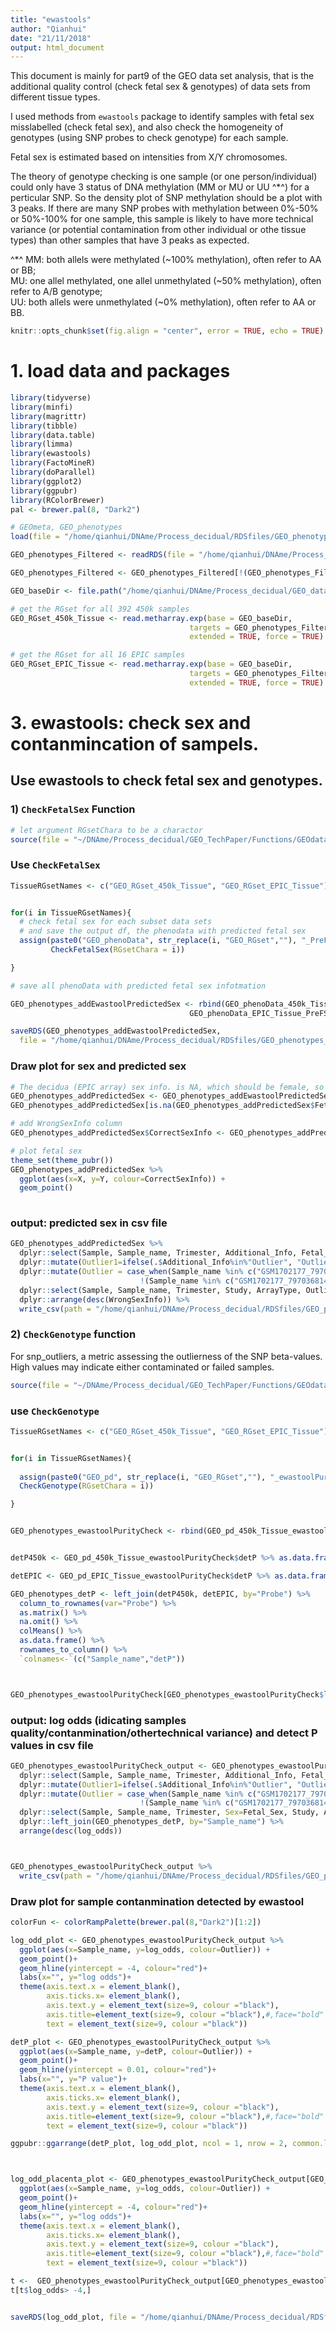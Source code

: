```yaml
---
title: "ewastools"
author: "Qianhui"
date: "21/11/2018"
output: html_document
---
```


This document is mainly for part9 of the GEO data set analysis, that is the additional quality control (check fetal sex & genotypes) of data sets from different tissue types. 

I used methods from `ewastools` package to identify samples with fetal sex misslabelled (check fetal sex), and also check the homogeneity of genotypes (using SNP probes to check genotype) for each sample. 

Fetal sex is estimated based on intensities from X/Y chromosomes. 

The theory of genotype checking is one sample (or one person/individual) could only have 3 status of DNA methylation (MM or MU or UU ^*^) for a perticular SNP. So the density plot of SNP methylation should be a plot with 3 peaks. If there are many SNP probes with methylation between 0%-50% or 50%-100% for one sample, this sample is likely to have more technical variance (or potential contamination from other individual or othe tissue types) than other samples that have 3 peaks as expected.

 ^*^ MM: both allels were methylated (~100% methylation), often refer to AA or BB;   
    MU: one allel methylated, one allel unmethylated (~50% methylation), often refer to A/B genotype;   
    UU: both allels were unmethylated (~0% methylation), often refer to AA or BB.


```r
knitr::opts_chunk$set(fig.align = "center", error = TRUE, echo = TRUE) # fig.width = 7, 
```


# 1. load data and packages
```r

library(tidyverse)
library(minfi)
library(magrittr)
library(tibble)
library(data.table)
library(limma)
library(ewastools)
library(FactoMineR)
library(doParallel)
library(ggplot2)
library(ggpubr)
library(RColorBrewer)
pal <- brewer.pal(8, "Dark2")

# GEOmeta, GEO_phenotypes
load(file = "/home/qianhui/DNAme/Process_decidual/RDSfiles/GEO_phenotypes_add10.RData")

GEO_phenotypes_Filtered <- readRDS(file = "/home/qianhui/DNAme/Process_decidual/RDSfiles/GEO_phenotypes410_Filtered.rds")

GEO_phenotypes_Filtered <- GEO_phenotypes_Filtered[!(GEO_phenotypes_Filtered$Sample_name%in%c("GSM1617002_7668610068_R01C01","GSM1616993_7668610068_R06C02")),]

```

```r

GEO_baseDir <- file.path("/home/qianhui/DNAme/Process_decidual/GEO_dataSets/IDAT_all")

# get the RGset for all 392 450k samples
GEO_RGset_450k_Tissue <- read.metharray.exp(base = GEO_baseDir, 
                                        targets = GEO_phenotypes_Filtered[GEO_phenotypes_Filtered$ArrayType%in%"450K",], 
                                        extended = TRUE, force = TRUE)

# get the RGset for all 16 EPIC samples
GEO_RGset_EPIC_Tissue <- read.metharray.exp(base = GEO_baseDir, 
                                        targets = GEO_phenotypes_Filtered[GEO_phenotypes_Filtered$ArrayType%in%"EPIC",], 
                                        extended = TRUE, force = TRUE)

```


# 3. ewastools: check sex and contanmincation of sampels.

## Use ewastools to check fetal sex and genotypes.


### 1) `CheckFetalSex` Function
```r
# let argument RGsetChara to be a charactor
source(file = "~/DNAme/Process_decidual/GEO_TechPaper/Functions/GEOdataAnalysis_CheckSexFUN.R")

```


### Use `CheckFetalSex`
```r

TissueRGsetNames <- c("GEO_RGset_450k_Tissue", "GEO_RGset_EPIC_Tissue")


for(i in TissueRGsetNames){
  # check fetal sex for each subset data sets
  # and save the output df, the phenodata with predicted fetal sex
  assign(paste0("GEO_phenoData", str_replace(i, "GEO_RGset",""), "_PreFS"),   
         CheckFetalSex(RGsetChara = i))

}

# save all phenoData with predicted fetal sex infotmation

GEO_phenotypes_addEwastoolPredictedSex <- rbind(GEO_phenoData_450k_Tissue_PreFS,
                                        GEO_phenoData_EPIC_Tissue_PreFS)

saveRDS(GEO_phenotypes_addEwastoolPredictedSex,
  file = "/home/qianhui/DNAme/Process_decidual/RDSfiles/GEO_phenotypes_addEwastoolPredictedSex.rds")

```


### Draw plot for sex and predicted sex

```r

# The decidua (EPIC array) sex info. is NA, which should be female, so we replace the sex info. from phenodata with female
GEO_phenotypes_addPredictedSex <- GEO_phenotypes_addEwastoolPredictedSex
GEO_phenotypes_addPredictedSex[is.na(GEO_phenotypes_addPredictedSex$Fetal_Sex), ]$Fetal_Sex <- rep("Female",2)

# add WrongSexInfo column
GEO_phenotypes_addPredictedSex$CorrectSexInfo <- GEO_phenotypes_addPredictedSex$Fetal_Sex == GEO_phenotypes_addPredictedSex$predicted_sex

# plot fetal sex
theme_set(theme_pubr())
GEO_phenotypes_addPredictedSex %>% 
  ggplot(aes(x=X, y=Y, colour=CorrectSexInfo)) +
  geom_point()
  
```


### output: predicted sex in csv file

```r
GEO_phenotypes_addPredictedSex %>% 
  dplyr::select(Sample, Sample_name, Trimester, Additional_Info, Fetal_Sex, Study, ArrayType, X, Y, predicted_sex, WrongSexInfo) %>% 
  dplyr::mutate(Outlier1=ifelse(.$Additional_Info%in%"Outlier", "Outlier", "Pure")) %>% 
  dplyr::mutate(Outlier = case_when(Sample_name %in% c("GSM1702177_7970368142_R05C02", "GSM1947213_6008581028_R01C01") ~ "Outlier",
                             !(Sample_name %in% c("GSM1702177_7970368142_R05C02", "GSM1947213_6008581028_R01C01")) ~ Outlier1)) %>% 
  dplyr::select(Sample, Sample_name, Trimester, Study, ArrayType, Outlier, X, Y, Sex=Fetal_Sex, predicted_sex, WrongSexInfo) %>% 
  dplyr::arrange(desc(WrongSexInfo)) %>% 
  write_csv(path = "/home/qianhui/DNAme/Process_decidual/RDSfiles/GEO_phenotypes_addEwastoolPredictedSex.csv")

```


### 2) `CheckGenotype` function
For snp_outliers, a metric assessing the outlierness of the SNP beta-values. High values may indicate either contaminated or failed samples.

```r

source(file = "~/DNAme/Process_decidual/GEO_TechPaper/Functions/GEOdataAnalysis_CheckGenotypeFUN.R")

```


### use `CheckGenotype`
```r

TissueRGsetNames <- c("GEO_RGset_450k_Tissue", "GEO_RGset_EPIC_Tissue")


for(i in TissueRGsetNames){
  
  assign(paste0("GEO_pd", str_replace(i, "GEO_RGset",""), "_ewastoolPurityCheck"),   
  CheckGenotype(RGsetChara = i))

}


GEO_phenotypes_ewastoolPurityCheck <- rbind(GEO_pd_450k_Tissue_ewastoolPurityCheck$phenoData.dt, GEO_pd_EPIC_Tissue_ewastoolPurityCheck$phenoData.dt)


detP450k <- GEO_pd_450k_Tissue_ewastoolPurityCheck$detP %>% as.data.frame() %>% rownames_to_column(var="Probe")

detEPIC <- GEO_pd_EPIC_Tissue_ewastoolPurityCheck$detP %>% as.data.frame() %>% rownames_to_column(var="Probe")

GEO_phenotypes_detP <- left_join(detP450k, detEPIC, by="Probe") %>% 
  column_to_rownames(var="Probe") %>%
  as.matrix() %>% 
  na.omit() %>% 
  colMeans() %>% 
  as.data.frame() %>% 
  rownames_to_column() %>% 
  `colnames<-`(c("Sample_name","detP"))



GEO_phenotypes_ewastoolPurityCheck[GEO_phenotypes_ewastoolPurityCheck$log_odds> -4, ]
```


### output: log odds (idicating samples quality/contanmination/othertechnical variance) and detect P values in csv file

```r

GEO_phenotypes_ewastoolPurityCheck_output <- GEO_phenotypes_ewastoolPurityCheck %>% 
  dplyr::select(Sample, Sample_name, Trimester, Additional_Info, Fetal_Sex, Study, ArrayType, log_odds) %>% 
  dplyr::mutate(Outlier1=ifelse(.$Additional_Info%in%"Outlier", "Outlier", "Pure")) %>% 
  dplyr::mutate(Outlier = case_when(Sample_name %in% c("GSM1702177_7970368142_R05C02", "GSM1947213_6008581028_R01C01") ~ "Outlier",
                             !(Sample_name %in% c("GSM1702177_7970368142_R05C02", "GSM1947213_6008581028_R01C01")) ~ Outlier1)) %>% 
  dplyr::select(Sample, Sample_name, Trimester, Sex=Fetal_Sex, Study, ArrayType, Outlier, log_odds) %>% 
  dplyr::left_join(GEO_phenotypes_detP, by="Sample_name") %>% 
  arrange(desc(log_odds))



GEO_phenotypes_ewastoolPurityCheck_output %>% 
  write_csv(path = "/home/qianhui/DNAme/Process_decidual/RDSfiles/GEO_phenotypes_ewastoolPurityCheck_output.csv")

```


### Draw plot for sample contanmination detected by ewastool

```r
colorFun <- colorRampPalette(brewer.pal(8,"Dark2")[1:2])

log_odd_plot <- GEO_phenotypes_ewastoolPurityCheck_output %>% 
  ggplot(aes(x=Sample_name, y=log_odds, colour=Outlier)) +
  geom_point()+
  geom_hline(yintercept = -4, colour="red")+
  labs(x="", y="log odds")+
  theme(axis.text.x = element_blank(),
        axis.ticks.x= element_blank(),
        axis.text.y = element_text(size=9, colour ="black"),
        axis.title=element_text(size=9, colour ="black"),#,face="bold"
        text = element_text(size=9, colour ="black"))

detP_plot <- GEO_phenotypes_ewastoolPurityCheck_output %>% 
  ggplot(aes(x=Sample_name, y=detP, colour=Outlier)) +
  geom_point()+
  geom_hline(yintercept = 0.01, colour="red")+
  labs(x="", y="P value")+
  theme(axis.text.x = element_blank(),
        axis.ticks.x= element_blank(),
        axis.text.y = element_text(size=9, colour ="black"),
        axis.title=element_text(size=9, colour ="black"),#,face="bold"
        text = element_text(size=9, colour ="black"))

ggpubr::ggarrange(detP_plot, log_odd_plot, ncol = 1, nrow = 2, common.legend = TRUE)



log_odd_placenta_plot <- GEO_phenotypes_ewastoolPurityCheck_output[GEO_phenotypes_ewastoolPurityCheck_output$Sample%in%"Placenta",] %>% 
  ggplot(aes(x=Sample_name, y=log_odds, colour=Outlier)) +
  geom_point()+
  geom_hline(yintercept = -4, colour="red")+
  labs(x="", y="log odds")+
  theme(axis.text.x = element_blank(),
        axis.ticks.x= element_blank(),
        axis.text.y = element_text(size=9, colour ="black"),
        axis.title=element_text(size=9, colour ="black"),#,face="bold"
        text = element_text(size=9, colour ="black"))

t <-  GEO_phenotypes_ewastoolPurityCheck_output[GEO_phenotypes_ewastoolPurityCheck_output$Sample%in%"Placenta",]
t[t$log_odds> -4,]


saveRDS(log_odd_plot, file = "/home/qianhui/DNAme/Process_decidual/RDSfiles/log_odd_plot_allSamples.rds")

```

